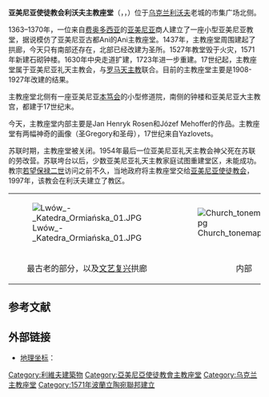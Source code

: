 '''亚美尼亚使徒教会利沃夫主教座堂'''（{{lang-hy|Հայկական տաճար}}，{{lang-uk|Вірменський собор}}，{{lang-pl|Katedra ormiańska}}）位于[[乌克兰|乌克兰]][[利沃夫|利沃夫]]老城的市集广场北侧。

1363–1370年，一位来自[[费奥多西亚|费奥多西亚]]的[[亚美尼亚|亚美尼亚]]商人建立了一座小型亚美尼亚教堂，据说模仿了亚美尼亚古都Ani的Ani主教座堂。1437年，主教座堂周围建起了拱廊，今天只有南部还存在，北部已经改建为圣所。1527年教堂毁于火灾，1571年新建石砌钟楼。1630年中央走道扩建，1723年进一步重建。17世纪起，主教座堂属于亚美尼亚礼天主教会，与[[罗马天主教|罗马天主教]]联合。目前的主教座堂主要是1908-1927年改建的结果。

主教座堂北侧有一座亚美尼亚[[本笃会|本笃会]]的小型修道院，南侧的钟楼和亚美尼亚大主教宫，都建于17世纪末。

今天，主教座堂内部主要是Jan Henryk Rosen和Józef Mehoffer的作品。主教座堂有两幅神奇的画像（圣Gregory和圣母），17世纪来自Yazlovets。

苏联时期，主教座堂被关闭。1954年最后一位亚美尼亚礼天主教会神父死在苏联的劳改营。苏联垮台以后，少数亚美尼亚礼天主教家庭试图重建堂区，未能成功。教宗[[若望保禄二世|若望保禄二世]]访问之前不久，当地政府将主教座堂交给[[亚美尼亚使徒教会|亚美尼亚使徒教会]]，1997年，该教会在利沃夫建立了教区。

{| class="graytable"
|+
| width="29%"|[[File:Lwów_-_Katedra_Ormiańska_01.JPG|center]]
| width="5%"|
| width="32%"|[[File:Church_tonemapped.jpg|center]]
| width="5%"|
| [[File:Lwow-wiezaKatedryOrmianskiej.JPG|center]]
|-
| align="center"|最古老的部分，以及[[文艺复兴|文艺复兴]]拱廊
|
| align="center"|内部
|
| align="center"|钟楼和大主教宫
|}

== 参考文献 ==
{{Reflist}}

== 外部链接 ==
{{Commons category|Armenian church, Lviv}}
* [[地理坐标|地理坐标]]：{{coord|49|50|36|N|24|1|51|E|type:landmark_region:UA-46_scale:4000|display=inline,title}}

[[Category:利維夫建築物|Category:利維夫建築物]]
[[Category:亞美尼亞使徒教會主教座堂|Category:亞美尼亞使徒教會主教座堂]]
[[Category:乌克兰主教座堂|Category:乌克兰主教座堂]]
[[Category:1571年波蘭立陶宛聯邦建立|Category:1571年波蘭立陶宛聯邦建立]]